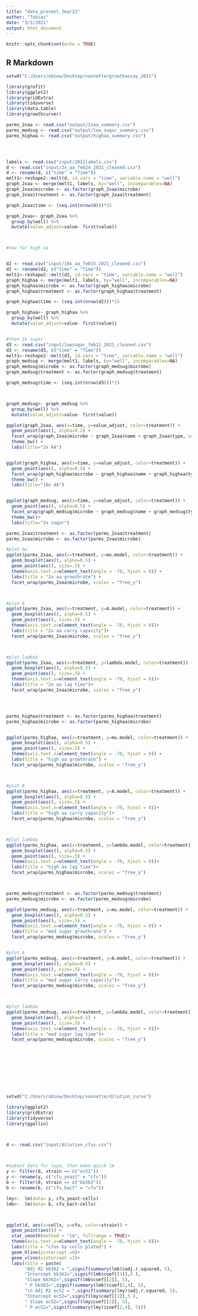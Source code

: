 ```yaml
---
title: "data_present_3mar21"
author: "Tobias"
date: "3/3/2021"
output: html_document
---
```


```r
knitr::opts_chunk$set(echo = TRUE)
```

## R Markdown
```r


setwd("C:/Users/obiew/Desktop/vannette/growthassay_2021")

library(grofit)
library(ggplot2)
library(gridExtra)
library(tidyverse)
library(data.table)
library(growthcurver)

parms_2xaa <- read.csv("output/2xaa_summary.csv")
parms_medsug <- read.csv("output/low_sugar_summary.csv")
parms_highaa <- read.csv("output/highaa_summary.csv")




labels <- read.csv("input/2021labels.csv")
d <- read.csv("input/2x_aa_feb24_2021_cleaned.csv")
d <- rename(d, c("time" = "Time"))
melt1<-reshape2::melt(d, id.vars = "time", variable.name = "well")
graph_2xaa <- merge(melt1, labels, by="well", incomparables=NA)
graph_2xaa$microbe <- as.factor(graph_2xaa$microbe)
graph_2xaa$treatment <- as.factor(graph_2xaa$treatment)

graph_2xaa$time <- (seq.int(nrow(d)))*15

graph_2xaa<- graph_2xaa %>%
  group_by(well) %>% 
  mutate(value_adjust=value- first(value))



#now for high aa


d2 <- read.csv("input/10x_aa_feb15_2021_cleaned.csv")
d2 <- rename(d2, c("time" = "Time"))
melt1<-reshape2::melt(d2, id.vars = "time", variable.name = "well")
graph_highaa <- merge(melt1, labels, by="well", incomparables=NA)
graph_highaa$microbe <- as.factor(graph_highaa$microbe)
graph_highaa$treatment <- as.factor(graph_highaa$treatment)

graph_highaa$time <- (seq.int(nrow(d2)))*15

graph_highaa<- graph_highaa %>%
  group_by(well) %>% 
  mutate(value_adjust=value- first(value))


#then 2x sugar
d3 <- read.csv("input/lowsugar_feb11_2021_cleaned.csv")
d3 <- rename(d3, c("time" = "Time"))
melt1<-reshape2::melt(d3, id.vars = "time", variable.name = "well")
graph_medsug <- merge(melt1, labels, by="well", incomparables=NA)
graph_medsug$microbe <- as.factor(graph_medsug$microbe)
graph_medsug$treatment <- as.factor(graph_medsug$treatment)

graph_medsug$time <- (seq.int(nrow(d3)))*15



graph_medsug<- graph_medsug %>%
  group_by(well) %>% 
  mutate(value_adjust=value- first(value))

```



```r

ggplot(graph_2xaa, aes(x=time, y=value_adjust, color=treatment)) +
  geom_point(aes(), alpha=0.2) +
  facet_wrap(graph_2xaa$microbe ~ graph_2xaa$name + graph_2xaa$type, scales = "free_y") +
  theme_bw() +
  labs(title="2x AA")


ggplot(graph_highaa, aes(x=time, y=value_adjust, color=treatment)) +
  geom_point(aes(), alpha=0.5) +
  facet_wrap(graph_highaa$microbe ~ graph_highaa$name + graph_highaa$type, scales = "free_y") +
  theme_bw() +
  labs(title="10x AA")


ggplot(graph_medsug, aes(x=time, y=value_adjust, color=treatment)) +
  geom_point(aes(), alpha=0.5) +
  facet_wrap(graph_medsug$microbe ~ graph_medsug$name + graph_medsug$type, scales = "free_y") +
  theme_bw()+
  labs(title="2x sugar")


```




```r



parms_2xaa$treatment <- as.factor(parms_2xaa$treatment)
parms_2xaa$microbe <- as.factor(parms_2xaa$microbe)

#plot mu
ggplot(parms_2xaa, aes(x=treatment, y=mu.model, color=treatment)) +
  geom_boxplot(aes(), alpha=0.5) +
  geom_point(aes(), size=.5) +
  theme(axis.text.x=element_text(angle = -70, hjust = 0)) +
  labs(title = "2x aa growthrate") +
  facet_wrap(parms_2xaa$microbe, scales = "free_y")



#plot A
ggplot(parms_2xaa, aes(x=treatment, y=A.model, color=treatment)) +
  geom_boxplot(aes(), alpha=0.5) +
  geom_point(aes(), size=.5) +
  theme(axis.text.x=element_text(angle = -70, hjust = 0))+
  labs(title = "2x aa carry capacity")+
  facet_wrap(parms_2xaa$microbe, scales = "free_y")



#plot lambda
ggplot(parms_2xaa, aes(x=treatment, y=lambda.model, color=treatment)) +
  geom_boxplot(aes(), alpha=0.5) +
  geom_point(aes(), size=.5) +
  theme(axis.text.x=element_text(angle = -70, hjust = 0))+
  labs(title = "2x aa lag time")+
  facet_wrap(parms_2xaa$microbe, scales = "free_y")




parms_highaa$treatment <- as.factor(parms_highaa$treatment)
parms_highaa$microbe <- as.factor(parms_highaa$microbe)


ggplot(parms_highaa, aes(x=treatment, y=mu.model, color=treatment)) +
  geom_boxplot(aes(), alpha=0.5) +
  geom_point(aes(), size=.5) +
  theme(axis.text.x=element_text(angle = -70, hjust = 0)) +
  labs(title = "high aa growthrate") +
  facet_wrap(parms_highaa$microbe, scales = "free_y")



#plot A
ggplot(parms_highaa, aes(x=treatment, y=A.model, color=treatment)) +
  geom_boxplot(aes(), alpha=0.5) +
  geom_point(aes(), size=.5) +
  theme(axis.text.x=element_text(angle = -70, hjust = 0))+
  labs(title = "high aa carry capacity")+
  facet_wrap(parms_highaa$microbe, scales = "free_y")



#plot lambda
ggplot(parms_highaa, aes(x=treatment, y=lambda.model, color=treatment)) +
  geom_boxplot(aes(), alpha=0.5) +
  geom_point(aes(), size=.5) +
  theme(axis.text.x=element_text(angle = -70, hjust = 0))+
  labs(title = "high aa lag time")+
  facet_wrap(parms_highaa$microbe, scales = "free_y")



parms_medsug$treatment <- as.factor(parms_medsug$treatment)
parms_medsug$microbe <- as.factor(parms_medsug$microbe)

ggplot(parms_medsug, aes(x=treatment, y=mu.model, color=treatment)) +
  geom_boxplot(aes(), alpha=0.5) +
  geom_point(aes(), size=.5) +
  theme(axis.text.x=element_text(angle = -70, hjust = 0)) +
  labs(title = "med sugar growthrate") +
  facet_wrap(parms_medsug$microbe, scales = "free_y")


#plot A
ggplot(parms_medsug, aes(x=treatment, y=A.model, color=treatment)) +
  geom_boxplot(aes(), alpha=0.5) +
  geom_point(aes(), size=.5) +
  theme(axis.text.x=element_text(angle = -70, hjust = 0))+
  labs(title = "med sugar carry capacity")+
  facet_wrap(parms_medsug$microbe, scales = "free_y")



#plot lambda
ggplot(parms_medsug, aes(x=treatment, y=lambda.model, color=treatment)) +
  geom_boxplot(aes(), alpha=0.5) +
  geom_point(aes(), size=.5) +
  theme(axis.text.x=element_text(angle = -70, hjust = 0))+
  labs(title = "med sugar lag time")+
  facet_wrap(parms_medsug$microbe, scales = "free_y")











```









``` r



setwd("C:/Users/obiew/Desktop/vannette/dilution_curve")

library(ggplot2)
library(gridExtra)
library(tidyverse)
library(ggallin)



d <- read.csv("input/dilution_cfus.csv")

  

#subset data for type, then make quick lm
y <- filter(d, strain == c("ec52"))
y <- rename(y, c("cfu_yeast" = "cfu"))
b <- filter(d, strain == c("bb362"))
b <- rename(b, c("cfu_bact" = "cfu"))

lmy<-  lm(data= y, cfu_yeast~cells)
lmb<-  lm(data= b, cfu_bact~cells)



ggplot(d, aes(x=cells, y=cfu, color=strain)) +
  geom_point(aes()) +
  stat_smooth(method = "lm", fullrange = TRUE)+
  theme(axis.text.x=element_text(angle = -70, hjust = 0))+
  labs(title = "cfus by cells plated") +
  geom_hline(yintercept =0)+
  geom_vline(xintercept =1)+
  labs(title = paste(
       "Adj R2 bb362 = ",signif(summary(lmb)$adj.r.squared, 5),
       "Intercept bb362=",signif(lmb$coef[[1]],5 ),
       "Slope bb362=",signif(lmb$coef[[2]], 5),
       " P bb362=",signif(summary(lmb)$coef[2,4], 5), 
       "\n Adj R2 ec52 = ",signif(summary(lmy)$adj.r.squared, 5),
       "Intercept ec52=",signif(lmy$coef[[1]],5 ),
       " Slope ec52=",signif(lmy$coef[[2]], 5),
       " P ec52=",signif(summary(lmy)$coef[2,4], 5)))
```








